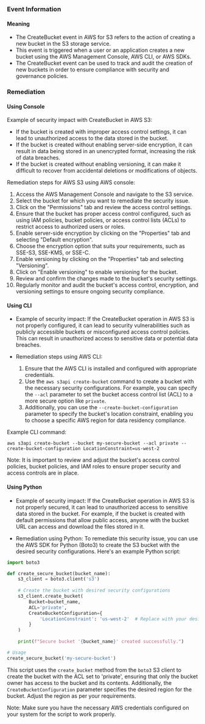 
### Event Information

#### Meaning

- The CreateBucket event in AWS for S3 refers to the action of creating a new bucket in the S3 storage service.
- This event is triggered when a user or an application creates a new bucket using the AWS Management Console, AWS CLI, or AWS SDKs.
- The CreateBucket event can be used to track and audit the creation of new buckets in order to ensure compliance with security and governance policies.

### Remediation

#### Using Console

Example of security impact with CreateBucket in AWS S3:
- If the bucket is created with improper access control settings, it can lead to unauthorized access to the data stored in the bucket.
- If the bucket is created without enabling server-side encryption, it can result in data being stored in an unencrypted format, increasing the risk of data breaches.
- If the bucket is created without enabling versioning, it can make it difficult to recover from accidental deletions or modifications of objects.

Remediation steps for AWS S3 using AWS console:
1. Access the AWS Management Console and navigate to the S3 service.
2. Select the bucket for which you want to remediate the security issue.
3. Click on the "Permissions" tab and review the access control settings.
4. Ensure that the bucket has proper access control configured, such as using IAM policies, bucket policies, or access control lists (ACLs) to restrict access to authorized users or roles.
5. Enable server-side encryption by clicking on the "Properties" tab and selecting "Default encryption".
6. Choose the encryption option that suits your requirements, such as SSE-S3, SSE-KMS, or SSE-C.
7. Enable versioning by clicking on the "Properties" tab and selecting "Versioning".
8. Click on "Enable versioning" to enable versioning for the bucket.
9. Review and confirm the changes made to the bucket's security settings.
10. Regularly monitor and audit the bucket's access control, encryption, and versioning settings to ensure ongoing security compliance.

#### Using CLI

- Example of security impact: If the CreateBucket operation in AWS S3 is not properly configured, it can lead to security vulnerabilities such as publicly accessible buckets or misconfigured access control policies. This can result in unauthorized access to sensitive data or potential data breaches.

- Remediation steps using AWS CLI:
  1. Ensure that the AWS CLI is installed and configured with appropriate credentials.
  2. Use the `aws s3api create-bucket` command to create a bucket with the necessary security configurations. For example, you can specify the `--acl` parameter to set the bucket access control list (ACL) to a more secure option like `private`.
  3. Additionally, you can use the `--create-bucket-configuration` parameter to specify the bucket's location constraint, enabling you to choose a specific AWS region for data residency compliance.

Example CLI command:
```
aws s3api create-bucket --bucket my-secure-bucket --acl private --create-bucket-configuration LocationConstraint=us-west-2
```

Note: It is important to review and adjust the bucket's access control policies, bucket policies, and IAM roles to ensure proper security and access controls are in place.

#### Using Python

- Example of security impact: If the CreateBucket operation in AWS S3 is not properly secured, it can lead to unauthorized access to sensitive data stored in the bucket. For example, if the bucket is created with default permissions that allow public access, anyone with the bucket URL can access and download the files stored in it.

- Remediation using Python: To remediate this security issue, you can use the AWS SDK for Python (Boto3) to create the S3 bucket with the desired security configurations. Here's an example Python script:

```python
import boto3

def create_secure_bucket(bucket_name):
    s3_client = boto3.client('s3')
    
    # Create the bucket with desired security configurations
    s3_client.create_bucket(
        Bucket=bucket_name,
        ACL='private',
        CreateBucketConfiguration={
            'LocationConstraint': 'us-west-2'  # Replace with your desired region
        }
    )
    
    print(f"Secure bucket '{bucket_name}' created successfully.")

# Usage
create_secure_bucket('my-secure-bucket')
```

This script uses the `create_bucket` method from the `boto3` S3 client to create the bucket with the ACL set to 'private', ensuring that only the bucket owner has access to the bucket and its contents. Additionally, the `CreateBucketConfiguration` parameter specifies the desired region for the bucket. Adjust the region as per your requirements.

Note: Make sure you have the necessary AWS credentials configured on your system for the script to work properly.

